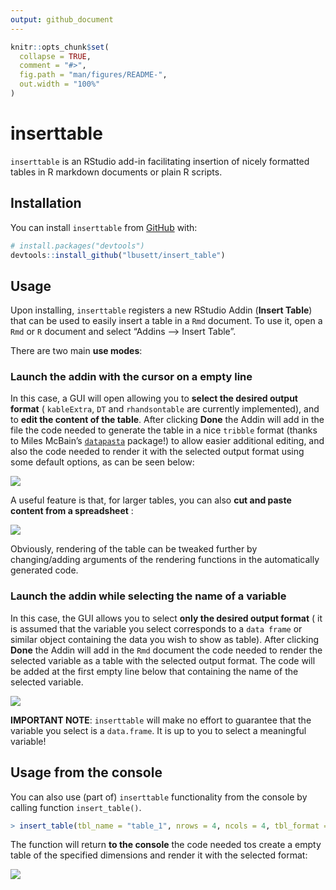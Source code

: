 ```yaml
---
output: github_document
---
```


<!-- README.md is generated from README.Rmd. Please edit that file -->

```r
knitr::opts_chunk$set(
  collapse = TRUE,
  comment = "#>",
  fig.path = "man/figures/README-",
  out.width = "100%"
)
```
# inserttable

`inserttable` is an RStudio add-in facilitating insertion of nicely formatted
tables in R markdown documents or plain R scripts.

## Installation

You can install `inserttable` from [GitHub](https://github.com/lbusett/insert_table)
with:

``` r
# install.packages("devtools")
devtools::install_github("lbusett/insert_table")
```

## Usage

Upon installing, `inserttable` registers a new RStudio Addin (__Insert Table__)
that can be used to easily insert a table in a `Rmd` document. To use it, open a 
`Rmd` or `R` document and select  "Addins --> Insert Table". 

There are two main __use modes__:


### Launch the addin with the cursor on a empty line

In this case, a GUI will open allowing you to __select the desired output format__ (
`kableExtra`, `DT` and `rhandsontable` are currently implemented), and to __edit the 
content of the table__. After clicking __Done__ the Addin will add in the file 
the code needed to generate the table in a nice `tribble` format (thanks 
to Miles McBain's [`datapasta`](https://github.com/milesmcbain/datapasta) package!) 
to allow easier additional editing, and also the code needed to render it with the selected 
output format using some default options, as can be seen below: 
 


![](man/Figures/animation_1.gif)


A useful feature is that, for larger tables, you can also __cut and paste content from a spreadsheet__ : 

![](man/Figures/animation_2.gif)


Obviously, rendering of the table can be tweaked further by changing/adding arguments of the rendering functions in the automatically generated code.


### Launch the addin while selecting the name of a variable

In this case, the GUI allows you to select __only the desired output format__ (
it is assumed that the variable you select corresponds to a `data frame` or similar
object containing the data you wish to show as table). After clicking __Done__
the Addin will add in the `Rmd` document the code needed to render the selected variable as a table with the selected output format. The code will be added at the first empty line below that containing the name of the selected variable.


![](man/Figures/animation_3.gif)


__IMPORTANT NOTE__: `inserttable` will make no effort to guarantee that the 
variable you select is a `data.frame`. It is up to you to select a meaningful
variable!


## Usage from the console

You can also use (part of) `inserttable` functionality from the console by calling
function `insert_table()`. 

```r
> insert_table(tbl_name = "table_1", nrows = 4, ncols = 4, tbl_format = "DT")

```

The function will return __to the console__ the code needed tos create a empty 
table of the specified dimensions and render it with the selected format:

![](man/Figures/animation_4.gif)



